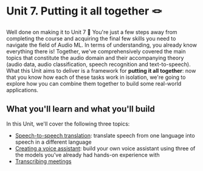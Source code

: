 # Unit 7. Putting it all together 🪢

Well done on making it to Unit 7 🥳 You're just a few steps away from completing the course and acquiring the final few
skills you need to navigate the field of Audio ML. In terms of understanding, you already know everything there is!
Together, we've comprehensively covered the main topics that constitute the audio domain and their accompanying theory 
(audio data, audio classification, speech recognition and text-to-speech). What this Unit aims to deliver is a framework 
for **putting it all together**: now that you know how each of these tasks work in isolation, we're going to explore how
you can combine them together to build some real-world applications.

## What you'll learn and what you'll build

In this Unit, we'll cover the following three topics:

* [Speech-to-speech translation](speech-to-speech): translate speech from one language into speech in a different language
* [Creating a voice assistant](voice-assistant): build your own voice assistant using three of the models you've already had hands-on experience with
* [Transcribing meetings](transcribe-meeting)
